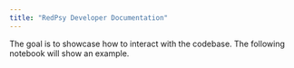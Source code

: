 ```yaml
---
title: "RedPsy Developer Documentation"
---
```


The goal is to showcase how to interact with the codebase. The following notebook will show an example.
